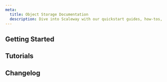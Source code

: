 ```yaml
---
meta:
  title: Object Storage Documentation
  description: Dive into Scaleway with our quickstart guides, how-tos, tutorials and more
---
```


<ProductHeader 
   productName="Object Storage"
   productLogo="objectStorageWire"
   description="Object Storage allows you to store and access data from the Scaleway Console and S3-compatible clients."
   url="/storage/object/quickstart"
   label="Object Storage Quickstart"
/>

## Getting Started

<Grid>
    <SummaryCard
        title="Quickstart"
        icon="rocket"
        description="Learn the basics of Object Storage in a few simple steps."
        label="View Quickstart"
        url="/storage/object/quickstart/"
    />
    <SummaryCard
        title="Concepts"
        icon="info"
        description="Core concepts that give you a better understanding of Object Storage."
        label="View Concepts"
        url="/storage/object/concepts/"
    />
    <SummaryCard
        title="How-Tos"
        icon="help-circle-outline"
        description="Learn how to use Object Storage using the Scaleway console."
        label="View How-Tos"
        url="/storage/object/how-to/"
    />
    <SummaryCard
        title="Additional resources"
        icon="book-open-outline"
        description="Go further with detailed, in-depth information on Object Storage."
        label="View Additional resources"
        url="/storage/object/reference-content/"
    />
</Grid>


## Tutorials

<Grid>
    <DefaultCard
        title="Optimizing you Object Storage performance"
        url="/storage/object/reference-content/optimize-object-storage-performance/"
        label="Read more"
    />
    <DefaultCard
        title="Setting up an Nginx reverse proxy with Object Storage"
        url="/tutorials/setup-nginx-reverse-proxy-s3/"
        label="Read more"
    />
    <DefaultCard
        title="Migrating Object Storage data with Minio client"
        url="/tutorials/migrate-data-minio-client/"
        label="Read more"
    />
    <DefaultCard
        title="Aborting Incomplete S3 Multipart Uploads with MinIO Client"
        url="/abort-multipart-upload-minio/"
        label="Read more"
    />
</Grid>


<ClickableBanner
    productLogo="cliWire"
    title="Object Storage API"
    description="Manage Object Storage using the S3 API."
    url="/storage/object/api-cli/using-api-call-list/"
    label="Go to Object Storage API documentation"
/>

## Changelog

<ChangelogList
    productName="Object Storage"
    numberOfChanges={3}
/>
